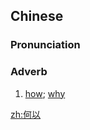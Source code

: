 ==Chinese==
{{zh-forms}}

===Pronunciation===
{{zh-pron
|m=héyǐ
|c=ho4 ji5
|cat=adv
}}

===Adverb===
{{zh-adv}}

# {{lb|zh|literary}} [[how]]; [[why]]

[[zh:何以]]